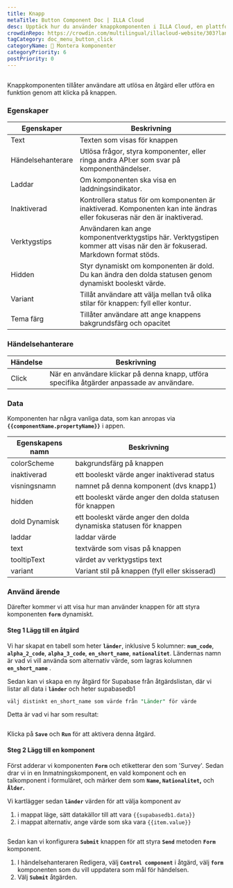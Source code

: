 ```yaml
---
title: Knapp
metaTitle: Button Component Doc | ILLA Cloud
desc: Upptäck hur du använder knappkomponenten i ILLA Cloud, en plattform med låg kod för att bygga verktyg. Knappen tillåter användare att utlösa en åtgärd eller utföra en funktion genom att klicka.
crowdinRepo: https://crowdin.com/multilingual/illacloud-website/303?languages=sv&filter=basic&value=0
tagCategory: doc_menu_button_click
categoryName: 🧬 Montera komponenter
categoryPriority: 6
postPriority: 0
---
```


## <h2 hidden>Vad är knapp?</h2>

Knappkomponenten tillåter användare att utlösa en åtgärd eller utföra en funktion genom att klicka på knappen. 

### Egenskaper

| Egenskaper        | Beskrivning                                                                                                                |
| ----------------- | -------------------------------------------------------------------------------------------------------------------------- |
| Text              | Texten som visas för knappen                                                                                               |
| Händelsehanterare | Utlösa frågor, styra komponenter, eller ringa andra API:er som svar på komponenthändelser.                                 |
| Laddar            | Om komponenten ska visa en laddningsindikator.                                                                             |
| Inaktiverad       | Kontrollera status för om komponenten är inaktiverad. Komponenten kan inte ändras eller fokuseras när den är inaktiverad.  |
| Verktygstips      | Användaren kan ange komponentverktygstips här. Verktygstipen kommer att visas när den är fokuserad. Markdown format stöds. |
| Hidden            | Styr dynamiskt om komponenten är dold. Du kan ändra den dolda statusen genom dynamiskt booleskt värde.                     |
| Variant           | Tillåt användare att välja mellan två olika stilar för knappen: fyll eller kontur.                                         |
| Tema färg         | Tillåter användare att ange knappens bakgrundsfärg och opacitet                                                            |

### Händelsehanterare

| Händelse | Beskrivning                                                                                |
| -------- | ------------------------------------------------------------------------------------------ |
| Click    | När en användare klickar på denna knapp, utföra specifika åtgärder anpassade av användare. |

### Data

Komponenten har några vanliga data, som kan anropas via **`{{componentName.propertyName}}`** i appen.

| Egenskapens namn | Beskrivning                                                       |
| ---------------- | ----------------------------------------------------------------- |
| colorScheme      | bakgrundsfärg på knappen                                          |
| inaktiverad      | ett booleskt värde anger inaktiverad status                       |
| visningsnamn     | namnet på denna komponent (dvs knapp1)                            |
| hidden           | ett booleskt värde anger den dolda statusen för knappen           |
| dold Dynamisk    | ett booleskt värde anger den dolda dynamiska statusen för knappen |
| laddar           | laddar värde                                                      |
| text             | textvärde som visas på knappen                                    |
| tooltipText      | värdet av verktygstips text                                       |
| variant          | Variant stil på knappen (fyll eller skisserad)                    |

### Använd ärende

Därefter kommer vi att visa hur man använder knappen för att styra komponenten **`form`** dynamiskt. 

#### Steg 1 Lägg till en åtgärd

Vi har skapat en tabell som heter **`länder`**, inklusive 5 kolumner: **`num_code`**, **`alpha_2_code`**, **`alpha_3_code`**, **`en_short_name`**, **`nationalitet`**. Ländernas namn är vad vi vill använda som alternativ värde, som lagras kolumnen **`en_short_name`** .

Sedan kan vi skapa en ny åtgärd för Supabase från åtgärdslistan, där vi listar all data i **`länder`** och heter supabasedb1 

```sql
välj distinkt en_short_name som värde från "Länder" för värde
```

Detta är vad vi har som resultat:

<img src='https://cdn.illacloud.com/official-website/img/docs/countries.png' alt='' />

Klicka på **`Save`** och **`Run`** för att aktivera denna åtgärd.

#### Steg 2 Lägg till en komponent

Först adderar vi komponenten **`Form`** och etiketterar den som 'Survey'. Sedan drar vi in en Inmatningskomponent, en vald komponent och en talkomponent i formuläret, och märker dem som **`Name`, `Nationalitet`,** och **`Ålder`.**

Vi kartlägger sedan **`länder`** värden för att välja komponent av 

1.  i mappat läge, sätt datakällor till att vara `{{supabasedb1.data}}` 
2.  i mappat alternativ, ange värde som ska vara `{{item.value}}`

<img src='https://cdn.illacloud.com/official-website/img/docs/button1.png' alt='' />

Sedan kan vi konfigurera **`Submit`** knappen för att styra **`Send`** metoden **`Form`** komponent. 

1.  I händelsehanteraren Redigera, välj **`Control component`** i åtgärd, välj **`form`** komponenten som du vill uppdatera som mål för händelsen.
2.  Välj **`Submit`** åtgärden. 

<img src='https://cdn.illacloud.com/official-website/img/docs/countries2.png' alt='' />
